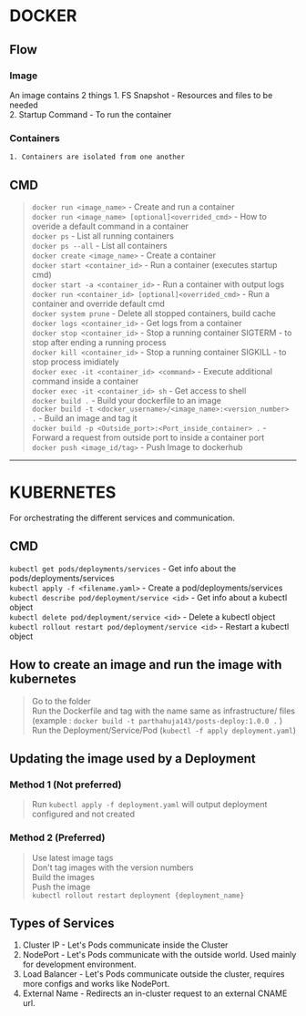 # DOCKER

## Flow

### Image
An image contains 2 things
    1. FS Snapshot - Resources and files to be needed  
    2. Startup Command - To run the container  

### Containers
    1. Containers are isolated from one another  

## CMD
> `docker run <image_name>` - Create and run a container  
> `docker run <image_name> [optional]<overrided_cmd>` - How to overide a default command in a container  
> `docker ps` - List all running containers  
> `docker ps --all` - List all containers  
> `docker create <image_name>` - Create a container  
> `docker start <container_id>` - Run a container (executes startup cmd)  
> `docker start -a <container_id>` - Run a container with output logs  
> `docker run <container_id> [optional]<overrided_cmd>` - Run a container and override default cmd  
> `docker system prune` - Delete all stopped containers, build cache  
> `docker logs <container_id>` - Get logs from a container  
> `docker stop <container_id>` - Stop a running container SIGTERM - to stop after ending a running process  
> `docker kill <container_id>` - Stop a running container SIGKILL - to stop process imidiately  
> `docker exec -it <container_id> <command>` - Execute additional command inside a container  
> `docker exec -it <container_id> sh` - Get access to shell  
> `docker build .` - Build your dockerfile to an image  
> `docker build -t <docker_username>/<image_name>:<version_number> .` - Build an image and tag it  
> `docker build -p <Outside_port>:<Port_inside_container> .` - Forward a request from outside port to inside a container port  
> `docker push <image_id/tag>` - Push Image to dockerhub  


----------------------------------------------------------------------------------------------------------------------------------------------------------
# KUBERNETES
For orchestrating the different services and communication.

## CMD
`kubectl get pods/deployments/services` - Get info about the pods/deployments/services   
`kubectl apply -f <filename.yaml>` - Create a pod/deployments/services  
`kubectl describe pod/deployment/service <id>` - Get info about a kubectl object  
`kubectl delete pod/deployment/service <id>` - Delete a kubectl object  
`kubectl rollout restart pod/deployment/service <id>` - Restart a kubectl object  
## How to create an image and run the image with kubernetes

> Go to the folder  
> Run the Dockerfile and tag with the name same as infrastructure/ files (example : `docker build -t parthahuja143/posts-deploy:1.0.0 .` )  
> Run the Deployment/Service/Pod (`kubectl -f apply deployment.yaml`)  

## Updating the image used by a Deployment
### Method 1 (Not preferred)

> Run `kubectl apply -f deployment.yaml` will output deployment configured and not created

### Method 2 (Preferred)
> Use latest image tags  
> Don't tag images with the version numbers  
> Build the images  
> Push the image  
> `kubectl rollout restart deployment {deployment_name}`  

## Types of Services

1. Cluster IP - Let's Pods communicate inside the Cluster
2. NodePort - Let's Pods communicate with the outside world. Used mainly for development environment.
3. Load Balancer - Let's Pods communicate outside the cluster, requires more configs and works like NodePort.
4. External Name - Redirects an in-cluster request to an external CNAME url.